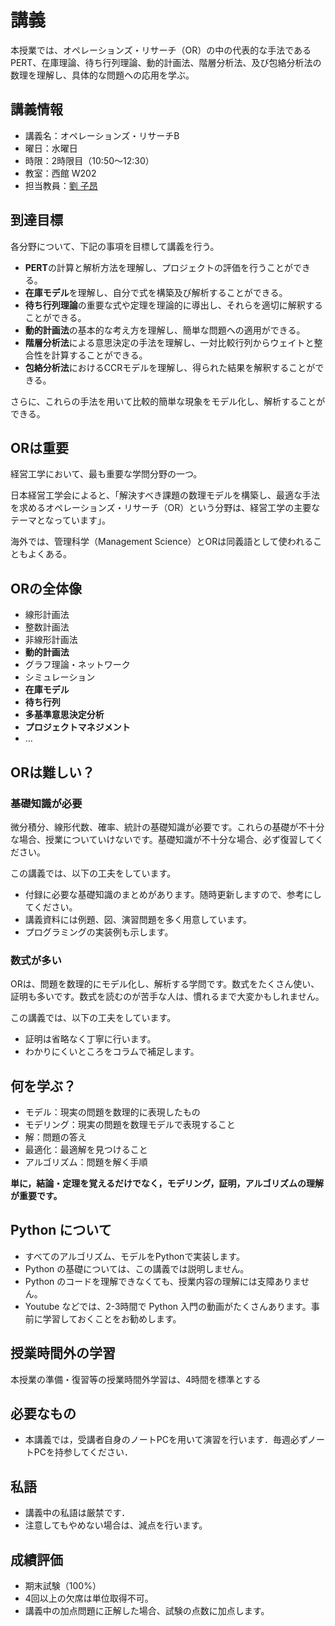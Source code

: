 # 講義 {.unnumbered}

本授業では、オペレーションズ・リサーチ（OR）の中の代表的な手法であるPERT、在庫理論、待ち行列理論、動的計画法、階層分析法、及び包絡分析法の数理を理解し、具体的な問題への応用を学ぶ。

## 講義情報

- 講義名：オペレーションズ・リサーチB
- 曜日：水曜日
- 時限：2時限目（10:50～12:30）
- 教室：西館 W202
- 担当教員：[劉 子昂](https://zi-ang-liu.github.io/)

## 到達目標

各分野について、下記の事項を目標して講義を行う。

- **PERT**の計算と解析方法を理解し、プロジェクトの評価を行うことができる。
- **在庫モデル**を理解し、自分で式を構築及び解析することができる。
- **待ち行列理論**の重要な式や定理を理論的に導出し、それらを適切に解釈することができる。
- **動的計画法**の基本的な考え方を理解し、簡単な問題への適用ができる。
- **階層分析法**による意思決定の手法を理解し、一対比較行列からウェイトと整合性を計算することができる。
- **包絡分析法**におけるCCRモデルを理解し、得られた結果を解釈することができる。

さらに、これらの手法を用いて比較的簡単な現象をモデル化し、解析することができる。

## ORは重要

経営工学において、最も重要な学問分野の一つ。

日本経営工学会によると、「解決すべき課題の数理モデルを構築し、最適な手法を求めるオペレーションズ・リサーチ（OR）という分野は、経営工学の主要なテーマとなっています」。

海外では、管理科学（Management Science）とORは同義語として使われることもよくある。

## ORの全体像

- 線形計画法
- 整数計画法
- 非線形計画法
- **動的計画法**
- グラフ理論・ネットワーク
- シミュレーション
- **在庫モデル**
- **待ち行列**
- **多基準意思決定分析**
- **プロジェクトマネジメント**
- ...

## ORは難しい？

### 基礎知識が必要

微分積分、線形代数、確率、統計の基礎知識が必要です。これらの基礎が不十分な場合、授業についていけないです。基礎知識が不十分な場合、必ず復習してください。

この講義では、以下の工夫をしています。

- 付録に必要な基礎知識のまとめがあります。随時更新しますので、参考にしてください。
- 講義資料には例題、図、演習問題を多く用意しています。
- プログラミングの実装例も示します。

### 数式が多い

ORは、問題を数理的にモデル化し、解析する学問です。数式をたくさん使い、証明も多いです。数式を読むのが苦手な人は、慣れるまで大変かもしれません。

この講義では、以下の工夫をしています。

- 証明は省略なく丁寧に行います。
- わかりにくいところをコラムで補足します。

## 何を学ぶ？

<!-- 
 -->

- モデル：現実の問題を数理的に表現したもの
- モデリング：現実の問題を数理モデルで表現すること
- 解：問題の答え
- 最適化：最適解を見つけること
- アルゴリズム：問題を解く手順

**単に，結論・定理を覚えるだけでなく，モデリング，証明，アルゴリズムの理解が重要です。**

## Python について

- すべてのアルゴリズム、モデルをPythonで実装します。
- Python の基礎については、この講義では説明しません。
- Python のコードを理解できなくても、授業内容の理解には支障ありません。
- Youtube などでは、2-3時間で Python 入門の動画がたくさんあります。事前に学習しておくことをお勧めします。


## 授業時間外の学習

本授業の準備・復習等の授業時間外学習は、4時間を標準とする

## 必要なもの

- 本講義では，受講者自身のノートPCを用いて演習を行います．毎週必ずノートPCを持参してください．

## 私語

- 講義中の私語は厳禁です．
- 注意してもやめない場合は、減点を行います。

## 成績評価

- 期末試験（100%）
- 4回以上の欠席は単位取得不可。
- 講義中の加点問題に正解した場合、試験の点数に加点します。